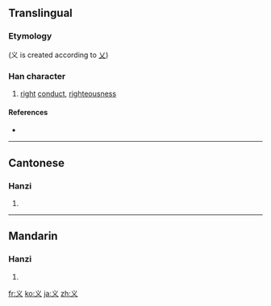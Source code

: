 {{also|義}}<!-- may be replaced by zh-forms -->
==Translingual==

===Etymology===
{{Han simp|義}} (义 is created according to [[乂]])

===Han character===
{{Han char|rn=3|rad=丶|as=02|sn=3|four=|canj=戈大 (IK), X戈大 (XIK)}}

# [[right]] [[conduct]], [[righteousness]]

====References====
* {{Han ref|kx=0082.031|dkj=00124|dj=0165.120|hdz=10042.100|uh=4E49|ud=20041}}

----

==Cantonese==

===Hanzi===
{{yue-hanzi|jyut=|y=yi6}}

# {{defn|Cantonese}}

----

==Mandarin==

===Hanzi===
{{cmn-hanzi|tra=義|pin=[[wù]] ([[wu4]]), [[yì]] ([[yi4]])|wg=wu<sup>4</sup>, i<sup>4</sup>}}

# {{defn|Mandarin}}

[[fr:义]]
[[ko:义]]
[[ja:义]]
[[zh:义]]